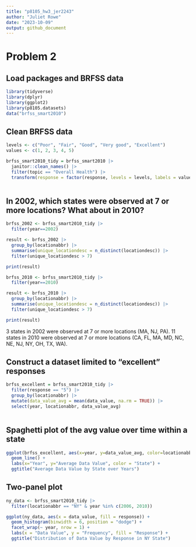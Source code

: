 ```yaml
---
title: "p8105_hw3_jer2243"
author: "Juliet Rowe"
date: "2023-10-09"
output: github_document
---
```



# Problem 2

## Load packages and BRFSS data
```r
library(tidyverse)
library(dplyr)
library(ggplot2)
library(p8105.datasets)
data("brfss_smart2010")
```


## Clean BRFSS data
```r
levels <- c("Poor", "Fair", "Good", "Very good", "Excellent")
values <- c(1, 2, 3, 4, 5)

brfss_smart2010_tidy = brfss_smart2010 |>
  janitor::clean_names() |>
  filter(topic == "Overall Health") |>
  transform(response = factor(response, levels = levels, labels = values, ordered = TRUE))
  
```


## In 2002, which states were observed at 7 or more locations? What about in 2010?
```r
brfss_2002 <- brfss_smart2010_tidy |>
  filter(year==2002)

result <- brfss_2002 |>
  group_by(locationabbr) |>
  summarise(unique_locationdesc = n_distinct(locationdesc)) |>
  filter(unique_locationdesc > 7)

print(result)

brfss_2010 <- brfss_smart2010_tidy |>
  filter(year==2010)

result <- brfss_2010 |>
  group_by(locationabbr) |>
  summarise(unique_locationdesc = n_distinct(locationdesc)) |>
  filter(unique_locationdesc > 7)

print(result)
```
3 states in 2002 were observed at 7 or more locations (MA, NJ, PA). 11 states in 2010 were observed at 7 or more locations (CA, FL, MA, MD, NC, NE, NJ, NY, OH, TX, WA).


## Construct a dataset limited to "excellent" responses
```r
brfss_excellent = brfss_smart2010_tidy |>
  filter(response == "5") |>
  group_by(locationabbr) |>
  mutate(data_value_avg = mean(data_value, na.rm = TRUE)) |>
  select(year, locationabbr, data_value_avg)
  
```


## Spaghetti plot of the avg value over time within a state
```r
ggplot(brfss_excellent, aes(x=year, y=data_value_avg, color=locationabbr, group=locationabbr)) + 
  geom_line() +
  labs(x="Year", y="Average Data Value", color = "State") +
  ggtitle("Average Data Value by State over Years")
```


## Two-panel plot
```r
ny_data <- brfss_smart2010_tidy |>
  filter(locationabbr == "NY" & year %in% c(2006, 2010))

ggplot(ny_data, aes(x = data_value, fill = response)) +
  geom_histogram(binwidth = 6, position = "dodge") +
  facet_wrap(~ year, nrow = 1) +
  labs(x = "Data Value", y = "Frequency", fill = "Response") +
  ggtitle("Distribution of Data Value by Response in NY State")
```


